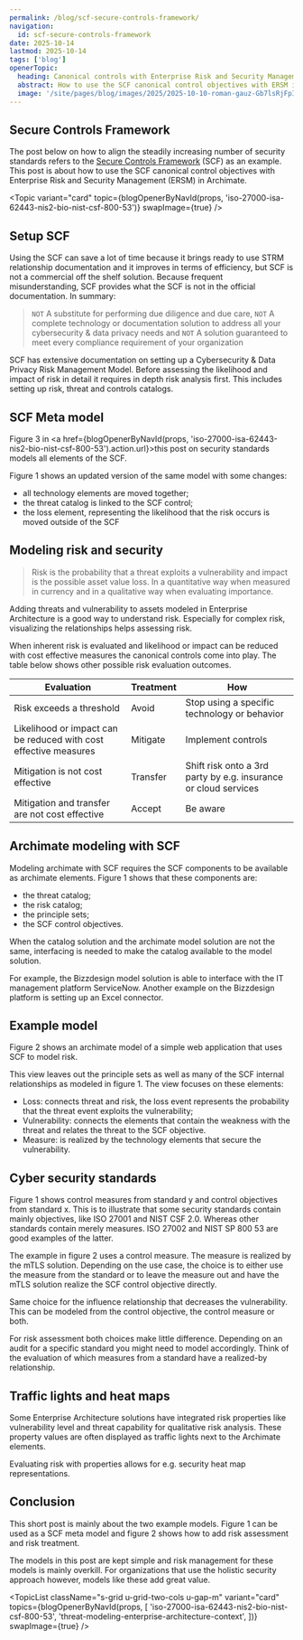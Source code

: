 ```yaml
---
permalink: /blog/scf-secure-controls-framework/
navigation:
  id: scf-secure-controls-framework
date: 2025-10-14
lastmod: 2025-10-14
tags: ['blog']
openerTopic:
  heading: Canonical controls with Enterprise Risk and Security Management
  abstract: How to use the SCF canonical control objectives with ERSM in Archimate
  image: '/site/pages/blog/images/2025/2025-10-10-roman-gauz-Gb7lsRjFpIU-unsplash.jpg'
---
```



## Secure Controls Framework

The post below on how to align the steadily increasing number of security
standards refers to the [Secure Controls
Framework](https://securecontrolsframework.com) (SCF) as an example. This post is
about how to use the SCF canonical control objectives with Enterprise Risk and
Security Management (ERSM) in Archimate.

<Topic
  variant="card"
  topic={blogOpenerByNavId(props, 'iso-27000-isa-62443-nis2-bio-nist-csf-800-53')}
  swapImage={true}
/>

## Setup SCF

Using the SCF can save a lot of time because it brings ready to use STRM
relationship documentation and it improves in terms of efficiency, but SCF is
not a commercial off the shelf solution. Because frequent misunderstanding, SCF
provides what the SCF is not in the official documentation. In summary:

> `NOT` A substitute for performing due diligence and due care, `NOT` A complete
  technology or documentation solution to address all your cybersecurity & data
  privacy needs and `NOT` A solution guaranteed to meet every compliance
  requirement of your organization

SCF has extensive documentation on setting up  a Cybersecurity & Data Privacy
Risk Management Model. Before assessing the likelihood and impact of risk in
detail it requires in depth risk analysis first. This includes setting up risk,
threat and controls catalogs.

## SCF Meta model

Figure 3 in <a href={blogOpenerByNavId(props,
  'iso-27000-isa-62443-nis2-bio-nist-csf-800-53').action.url}>this post on
  security standards</a> models all elements of the SCF.
  
Figure 1 shows an updated version of the same model with some changes:

- all technology elements are moved together;
- the threat catalog is linked to the SCF control;
- the loss element, representing the likelihood that the risk occurs is moved
  outside of the SCF

<Diagram
  src="/site/pages/blog/images-security/ersm-scf-v2.svg"
  width="50rem"
  figureNumber={1}
  caption="SCF with cyber security risk and standards. Square brackets define the source."
/>

## Modeling risk and security

> Risk is the probability that a threat exploits a vulnerability and impact is
the possible asset value loss. In a quantitative way when measured in currency
and in a qualitative way when evaluating importance.

Adding threats and vulnerability to assets modeled in Enterprise Architecture is
a good way to understand risk. Especially for complex risk, visualizing the
relationships helps assessing risk.

When inherent risk is evaluated and likelihood or impact can be reduced with
cost effective measures the canonical controls come into play. The table below
shows other possible risk evaluation outcomes.

| Evaluation                                                   | Treatment | How                                                          |
|--------------------------------------------------------------|-----------|--------------------------------------------------------------|
| Risk exceeds a threshold                                     | Avoid     | Stop using a specific technology or behavior                 |
| Likelihood or impact can be reduced with cost effective measures | Mitigate  | Implement controls                                           |
| Mitigation is not cost effective                               | Transfer  | Shift risk onto a 3rd party by e.g. insurance or cloud services |
| Mitigation and transfer are not cost effective                 | Accept    | Be aware                                                     |


## Archimate modeling with SCF

Modeling archimate with SCF requires the SCF components to be available as
archimate elements. Figure 1 shows that these components are:

- the threat catalog;
- the risk catalog;
- the principle sets;
- the SCF control objectives.

When the catalog solution and the archimate model solution are not the same,
interfacing is needed to make the catalog available to the model solution.

For example, the Bizzdesign model solution is able to interface with the IT
management platform ServiceNow. Another example on the Bizzdesign platform is
setting up an Excel connector.


## Example model

Figure 2 shows an archimate model of a simple web application that uses SCF to model risk.

This view leaves out the principle sets as well as many of the SCF internal
relationships as modeled in figure 1. The view focuses on these elements:

- Loss: connects threat and risk, the loss event represents the probability that
  the threat event exploits the vulnerability;
- Vulnerability: connects the elements that contain the weakness with the threat
  and relates the threat to the SCF objective.
- Measure: is realized by the technology elements that secure the vulnerability.

<Diagram
  src="/site/pages/blog/images-security/ersm-example-web-app-scf.svg"
  width="60rem"
  figureNumber={2}
  caption="SCF threat modeling example with a firewall that contains a vulnerability"
/>

## Cyber security standards

Figure 1 shows control measures from standard y and control objectives from
standard x. This is to illustrate that some security standards contain mainly
objectives, like ISO 27001 and NIST CSF 2.0. Whereas other standards contain
merely measures. ISO 27002 and NIST SP 800 53 are good examples of the latter.

The example in figure 2 uses a control measure. The measure is realized by the
mTLS solution. Depending on the use case, the choice is to either use the
measure from the standard or to leave the measure out and have the mTLS solution
realize the SCF control objective directly.

Same choice for the influence relationship that decreases the vulnerability.
This can be modeled from the control objective, the control measure or both.

For risk assessment both choices make little difference. Depending on an audit
for a specific standard you might need to model accordingly. Think of the
evaluation of which measures from a standard have a realized-by relationship.


## Traffic lights and heat maps

Some Enterprise Architecture solutions have integrated risk properties like
vulnerability level and threat capability for qualitative risk analysis. These
property values are often displayed as traffic lights next to the Archimate
elements.

Evaluating risk with properties allows for e.g. security heat map representations.

## Conclusion

This short post is mainly about the two example models. Figure 1 can be used as
a SCF meta model and figure 2 shows how to add risk assessment and risk
treatment.

The models in this post are kept simple and risk management for these models is
mainly overkill. For organizations that use the holistic security approach
however, models like these add great value.


<TopicList
  className="s-grid u-grid-two-cols u-gap-m"
  variant="card"
  topics={blogOpenerByNavId(props, [
    'iso-27000-isa-62443-nis2-bio-nist-csf-800-53',
    'threat-modeling-enterprise-architecture-context',
  ])}
  swapImage={true}
/>
